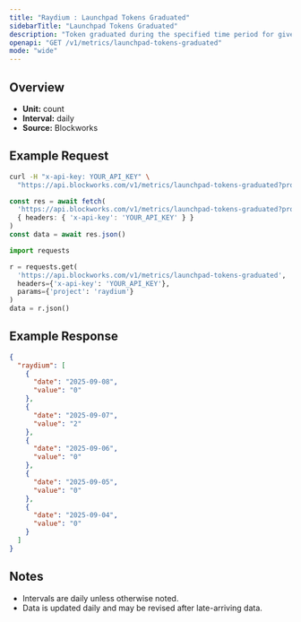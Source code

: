 ```yaml
---
title: "Raydium : Launchpad Tokens Graduated"
sidebarTitle: "Launchpad Tokens Graduated"
description: "Token graduated during the specified time period for given launchpad."
openapi: "GET /v1/metrics/launchpad-tokens-graduated"
mode: "wide"
---
```


## Overview

- **Unit:** count
- **Interval:** daily
- **Source:** Blockworks

## Example Request

<CodeGroup>

```bash cURL
curl -H "x-api-key: YOUR_API_KEY" \
  "https://api.blockworks.com/v1/metrics/launchpad-tokens-graduated?project=raydium"
```

```typescript TypeScript
const res = await fetch(
  'https://api.blockworks.com/v1/metrics/launchpad-tokens-graduated?project=raydium',
  { headers: { 'x-api-key': 'YOUR_API_KEY' } }
)
const data = await res.json()
```

```python Python
import requests

r = requests.get(
  'https://api.blockworks.com/v1/metrics/launchpad-tokens-graduated',
  headers={'x-api-key': 'YOUR_API_KEY'},
  params={'project': 'raydium'}
)
data = r.json()
```

</CodeGroup>

## Example Response

```json
{
  "raydium": [
    {
      "date": "2025-09-08",
      "value": "0"
    },
    {
      "date": "2025-09-07",
      "value": "2"
    },
    {
      "date": "2025-09-06",
      "value": "0"
    },
    {
      "date": "2025-09-05",
      "value": "0"
    },
    {
      "date": "2025-09-04",
      "value": "0"
    }
  ]
}
```

## Notes
- Intervals are daily unless otherwise noted.
- Data is updated daily and may be revised after late-arriving data.
